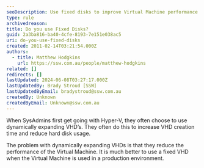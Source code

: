 ```yaml
---
seoDescription: Use fixed disks to improve Virtual Machine performance and efficiency in production environments.
type: rule
archivedreason:
title: Do you use Fixed Disks?
guid: 2a3ba816-ba40-4cfe-8193-7e151e038ac5
uri: do-you-use-fixed-disks
created: 2011-02-14T03:21:54.000Z
authors:
  - title: Matthew Hodgkins
    url: https://ssw.com.au/people/matthew-hodgkins
related: []
redirects: []
lastUpdated: 2024-06-08T03:27:17.000Z
lastUpdatedBy: Brady Stroud [SSW]
lastUpdatedByEmail: bradystroud@ssw.com.au
createdBy: Unknown
createdByEmail: Unknown@ssw.com.au
---
```


When SysAdmins first get going with Hyper-V, they often choose to use dynamically expanding VHD’s. They often do this to increase VHD creation time and reduce hard disk usage.

The problem with dynamically expanding VHDs is that they reduce the performance of the Virtual Machine. It is much better to use a fixed VHD when the Virtual Machine is used in a production environment.

